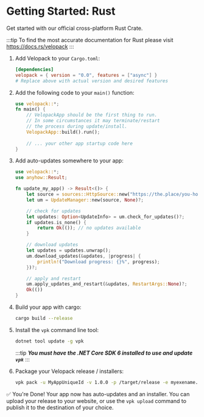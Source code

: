 # Getting Started: Rust
<AppliesTo all />
Get started with our official cross-platform Rust Crate.

:::tip
To find the most accurate documentation for Rust please visit https://docs.rs/velopack
:::

1. Add Velopack to your `Cargo.toml`:
    ```toml
    [dependencies]
    velopack = { version = "0.0", features = ["async"] } 
    # Replace above with actual version and desired features
    ```

2. Add the following code to your `main()` function:
    ```rust
    use velopack::*;
    fn main() {
        // VelopackApp should be the first thing to run.
        // In some circumstances it may terminate/restart 
        // the process during update/install.
        VelopackApp::build().run();
        
        // ... your other app startup code here
    }
    ```

3. Add auto-updates somewhere to your app:
    ```rust
    use velopack::*;
    use anyhow::Result;

    fn update_my_app() -> Result<()> {
        let source = sources::HttpSource::new("https://the.place/you-host/updates");
        let um = UpdateManager::new(source, None)?;

        // check for updates
        let updates: Option<UpdateInfo> = um.check_for_updates()?;
        if updates.is_none() {
            return Ok(()); // no updates available
        }

        // download updates
        let updates = updates.unwrap();
        um.download_updates(&updates, |progress| {
            println!("Download progress: {}%", progress);
        })?;

        // apply and restart
        um.apply_updates_and_restart(&updates, RestartArgs::None)?;
        Ok(())
    }
    ```

4. Build your app with cargo:
    ```sh
    cargo build --release
    ```

5. Install the `vpk` command line tool:
    ```sh
    dotnet tool update -g vpk
    ```
    :::tip
    ***You must have the .NET Core SDK 6 installed to use and update `vpk`***
    :::

6. Package your Velopack release / installers:
    ```sh
    vpk pack -u MyAppUniqueId -v 1.0.0 -p /target/release -e myexename.exe
    ```

✅ You're Done! Your app now has auto-updates and an installer. 
You can upload your release to your website, or use the `vpk upload` command to publish it to the destination of your choice.